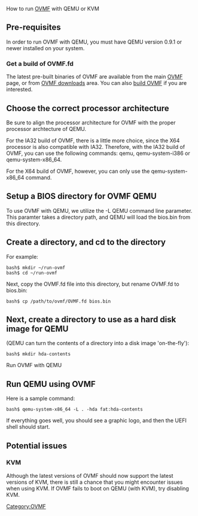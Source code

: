 [[Category:OVMF]]
How to run [[OVMF]] with QEMU or KVM

==Pre-requisites==

In order to run OVMF with QEMU, you must have QEMU version 0.9.1 or newer installed on your system.

===Get a build of OVMF.fd===

The latest pre-built binaries of OVMF are available from the main [[OVMF]] page, or from [http://sourceforge.net/projects/edk2/files/OVMF OVMF downloads] area.  You can also [[How to build OVMF|build OVMF]] if you are interested.

==Choose the correct processor architecture==

Be sure to align the processor architecture for OVMF with the proper processor archtecture of QEMU.

For the IA32 build of OVMF, there is a little more choice, since the X64 processor is also compatible with IA32.  Therefore, with the IA32 build of OVMF, you can use the following commands: qemu, qemu-system-i386 or qemu-system-x86_64.

For the X64 build of OVMF, however, you can only use the qemu-system-x86_64 command.

==Setup a BIOS directory for OVMF QEMU==

To use OVMF with QEMU, we utilize the -L QEMU command line parameter.  This paramter takes a directory path, and QEMU will load the bios.bin from this directory. 

==Create a directory, and cd to the directory==

For example:
<pre>
bash$ mkdir ~/run-ovmf
bash$ cd ~/run-ovmf
</pre>

Next, copy the OVMF.fd file into this directory, but rename OVMF.fd to bios.bin:
<pre>
bash$ cp /path/to/ovmf/OVMF.fd bios.bin
</pre>

==Next, create a directory to use as a hard disk image for QEMU==
(QEMU can turn the contents of a directory into a disk image 'on-the-fly'):

<pre>
bash$ mkdir hda-contents
</pre>
Run OVMF with QEMU

==Run QEMU using OVMF==

Here is a sample command:

<pre>
bash$ qemu-system-x86_64 -L . -hda fat:hda-contents
</pre>
If everything goes well, you should see a graphic logo, and then the UEFI shell should start.

==Potential issues==

===KVM===
Although the latest versions of OVMF should now support the latest versions of KVM,
there is still a chance that you might encounter issues when using KVM.
If OVMF fails to boot on QEMU (with KVM), try disabling KVM.